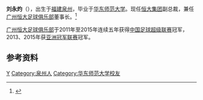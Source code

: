 {{Infobox person
| 姓名     = 刘永灼
| 圖像     = 
| 圖像大小 = 
| 出生日期 = 1977年
| 出生地   = {{CHN}}[[福建省|福建省]] 
| 死亡日期 = 
| 死亡地   = 
| 國籍     = {{PRC}}
| 籍貫     =  
| 居住地   =  
| 語言     = 普通話
| 種族     = 漢族
| 教育程度 =  
| 母校     = [[华东师范大学|华东师范大学]]
| 職業     = [[恆大集团|恆大集团]]副总裁<br />[[广州恒大足球俱乐部|广州恒大足球俱乐部]]董事长 
| 淨資產   =  
| 機構     = [[恆大集团|恆大集团]]
| 知名作品 = 
| 政黨     = 
| 宗教信仰 = 
| 配偶     = 
| 子女     = 
| 父母     = 
| 親屬     = 
}}

'''刘永灼'''（{{bd|1977年||}}），出生于[[福建|福建]][[泉州|泉州]]，毕业于[[华东师范大学|华东师范大学]]。现任[[恒大集团|恒大集团]]副总裁，兼任[[广州恒大足球俱乐部|广州恒大足球俱乐部]]董事长。<ref>{{Cite web |url=http://www.mingren168.org/mrdata/index.php?doc-view-952 |title=中华名人录 |access-date=2013-11-15 |archive-url=https://web.archive.org/web/20131202222326/http://www.mingren168.org/mrdata/index.php?doc-view-952 |archive-date=2013-12-02 |dead-url=yes }}</ref>

[[广州恒大足球俱乐部|广州恒大足球俱乐部]]于2011年至2015年连续五年获得[[中国足球超级联赛|中国足球超级联赛]]冠军，2013、2015年获[[亚洲冠军联赛|亚洲冠军联赛]]冠军。

==参考资料==
{{reflist}}

[[Category:刘姓|Y]]
[[Category:泉州人|Category:泉州人]]
[[Category:华东师范大学校友|Category:华东师范大学校友]]
